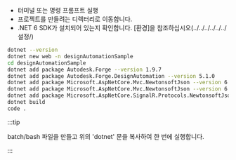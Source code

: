 
- 터미널 또는 명령 프롬프트 실행
- 프로젝트를 만들려는 디렉터리로 이동합니다.
- .NET 6 SDK가 설치되어 있는지 확인합니다. [환경]을 참조하십시오(../../../../../../설정/)

```bash title="setup.bat"
dotnet --version
dotnet new web -n designAutomationSample
cd designAutomationSample
dotnet add package Autodesk.Forge --version 1.9.7
dotnet add package Autodesk.Forge.DesignAutomation --version 5.1.0
dotnet add package Microsoft.AspNetCore.Mvc.NewtonsoftJson --version 6.0.11
dotnet add package Microsoft.AspNetCore.Mvc.NewtonsoftJson --version 6.0.11
dotnet add package Microsoft.AspNetCore.SignalR.Protocols.NewtonsoftJson --version 6.0.11
dotnet build
code .
```



:::tip

batch/bash 파일을 만들고 위의 'dotnet' 문을 복사하여 한 번에 실행합니다.


:::



<ResponsiveVideo src={PreviewUrl} />
